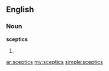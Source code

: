 ==English==

===Noun===
'''sceptics'''

# {{plural of|[[sceptic]]}}

[[ar:sceptics]]
[[my:sceptics]]
[[simple:sceptics]]